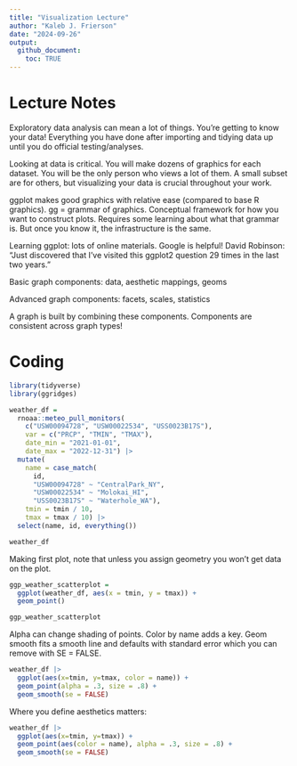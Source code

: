 ```yaml
---
title: "Visualization Lecture"
author: "Kaleb J. Frierson"
date: "2024-09-26"
output: 
  github_document: 
    toc: TRUE
---
```


# Lecture Notes

Exploratory data analysis can mean a lot of things. You're getting to know your data! Everything you have done after importing and tidying data up until you do official testing/analyses. 

Looking at data is critical. You will make dozens of graphics for each dataset. You will be the only person who views a lot of them. A small subset are for others, but visualizing your data is crucial throughout your work. 

ggplot makes good graphics with relative ease (compared to base R graphics). 
  gg = grammar of graphics. Conceptual framework for how you want to construct
  plots. Requires some learning about what that grammar is. But once you know 
  it, the infrastructure is the same. 

Learning ggplot: lots of online materials. Google is helpful! David Robinson: "Just discovered that I've visited this ggplot2 question 29 times in the last two years." 

Basic graph components: 
data, aesthetic mappings, geoms 

Advanced graph components: 
facets, scales, statistics

A graph is built by combining these components. Components are consistent across graph types!

# Coding

```r
library(tidyverse)
library(ggridges)
```

```r
weather_df = 
  rnoaa::meteo_pull_monitors(
    c("USW00094728", "USW00022534", "USS0023B17S"),
    var = c("PRCP", "TMIN", "TMAX"), 
    date_min = "2021-01-01",
    date_max = "2022-12-31") |>
  mutate(
    name = case_match(
      id, 
      "USW00094728" ~ "CentralPark_NY", 
      "USW00022534" ~ "Molokai_HI",
      "USS0023B17S" ~ "Waterhole_WA"),
    tmin = tmin / 10,
    tmax = tmax / 10) |>
  select(name, id, everything())
```

```r
weather_df

```

Making first plot, note that unless you assign geometry you won't get data on the plot. 

```r
ggp_weather_scatterplot = 
  ggplot(weather_df, aes(x = tmin, y = tmax)) +
  geom_point()

ggp_weather_scatterplot

```
Alpha can change shading of points. Color by name adds a key. Geom smooth fits a smooth line and defaults with standard error which you can remove with SE = FALSE. 

```r
weather_df |> 
  ggplot(aes(x=tmin, y=tmax, color = name)) +
  geom_point(alpha = .3, size = .8) + 
  geom_smooth(se = FALSE)
```
Where you define aesthetics matters: 

```r
weather_df |> 
  ggplot(aes(x=tmin, y=tmax)) +
  geom_point(aes(color = name), alpha = .3, size = .8) + 
  geom_smooth(se = FALSE)
```

